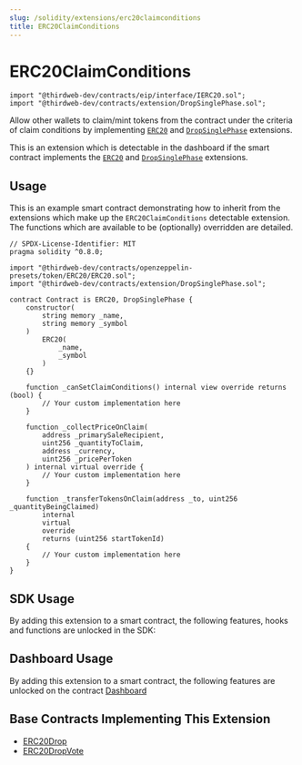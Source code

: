 ```yaml
---
slug: /solidity/extensions/erc20claimconditions
title: ERC20ClaimConditions
---
```



# ERC20ClaimConditions

```solidity
import "@thirdweb-dev/contracts/eip/interface/IERC20.sol";
import "@thirdweb-dev/contracts/extension/DropSinglePhase.sol";
```

Allow other wallets to claim/mint tokens from the contract under the criteria of claim conditions by
implementing [`ERC20`](/solidity/extensions/erc20) and [`DropSinglePhase`](/solidity/extensions/dropsinglephase) extensions.

This is an extension which is detectable in the dashboard if the smart contract implements the 
[`ERC20`](/solidity/extensions/erc20) and [`DropSinglePhase`](/solidity/extensions/dropsinglephase) extensions.


<div className="row">

<div style={{ marginLeft: 24 }}>

<ViewContractCodeButton
  link="https://github.com/thirdweb-dev/contracts/blob/main/contracts/eip/interface/IERC20.sol"
  name="ERC20"
  text="IERC20"
  isInterface={true}
/>

</div>

<div style={{ marginLeft: 24 }}>

<ViewContractCodeButton
  link="https://github.com/thirdweb-dev/contracts/blob/main/contracts/extension/DropSinglePhase.sol"
  name="DropSinglePhase"
  text="DropSinglePhase"
/>

</div>

</div>

## Usage

This is an example smart contract demonstrating how to inherit from the extensions which make up the `ERC20ClaimConditions` detectable extension. 
The functions which are available to be (optionally) overridden are detailed.

```solidity
// SPDX-License-Identifier: MIT
pragma solidity ^0.8.0;

import "@thirdweb-dev/contracts/openzeppelin-presets/token/ERC20/ERC20.sol";
import "@thirdweb-dev/contracts/extension/DropSinglePhase.sol";

contract Contract is ERC20, DropSinglePhase {
    constructor(
        string memory _name,
        string memory _symbol
    )
        ERC20(
            _name,
            _symbol
        )
    {}

    function _canSetClaimConditions() internal view override returns (bool) {
        // Your custom implementation here
    }

    function _collectPriceOnClaim(
        address _primarySaleRecipient,
        uint256 _quantityToClaim,
        address _currency,
        uint256 _pricePerToken
    ) internal virtual override {
        // Your custom implementation here
    }

    function _transferTokensOnClaim(address _to, uint256 _quantityBeingClaimed)
        internal
        virtual
        override
        returns (uint256 startTokenId)
    {
        // Your custom implementation here
    }
}
```

## SDK Usage

By adding this extension to a smart contract, the following features, hooks and functions are unlocked in the SDK:

<div className="row" style={{ marginBottom: 12 }}>
  <div className="col col--3" style={{ padding: 8 }}>
    <QuickstartCard
      name="React"
      link="/react/react.useactiveclaimcondition"
      image="/assets/languages/react.png"
    />
  </div>
  <div className="col col--3" style={{ padding: 8 }}>
    <QuickstartCard
      name="TypeScript"
      link="/typescript/sdk.erc20claimconditions"
      image="/assets/languages/typescript.png"
    />
  </div>
  <div className="col col--3" style={{ padding: 8 }}>
    <QuickstartCard
      name="Unity"
      link="/unity/erc20claimconditions"
      image="/assets/languages/unity.webp"
    />
  </div>
</div>

## Dashboard Usage

By adding this extension to a smart contract, the following features are unlocked on the contract [Dashboard](/dashboard)

## Base Contracts Implementing This Extension

- [ERC20Drop](/solidity/base-contracts/erc20drop)
- [ERC20DropVote](/solidity/base-contracts/erc20dropvote)

